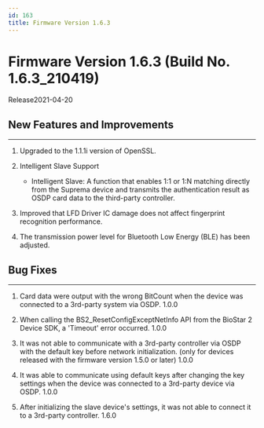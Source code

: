 ```yaml
---
id: 163
title: Firmware Version 1.6.3
---
```


# Firmware Version 1.6.3 (Build No. 1.6.3_210419)

Release<Separator/>2021-04-20

## New Features and Improvements

---

1. Upgraded to the 1.1.1i version of OpenSSL.

1. Intelligent Slave Support

    - Intelligent Slave: A function that enables 1:1 or 1:N matching directly from the Suprema device and transmits the authentication result as OSDP card data to the third-party controller.

1. Improved that LFD Driver IC damage does not affect fingerprint recognition performance.

1. The transmission power level for Bluetooth Low Energy (BLE) has been adjusted.

## Bug Fixes

---

<BugLists>

1. Card data were output with the wrong BitCount when the device was connected to a 3rd-party system via OSDP. <Badge>1.0.0</Badge>

1. When calling the BS2_ResetConfigExceptNetInfo API from the BioStar 2 Device SDK, a 'Timeout' error occurred. <Badge>1.0.0</Badge>

1. It was not able to communicate with a 3rd-party controller via OSDP with the default key before network initialization. (only for devices released with the firmware version 1.5.0 or later) <Badge>1.0.0</Badge>

1. It was able to communicate using default keys after changing the key settings when the device was connected to a 3rd-party device via OSDP. <Badge>1.0.0</Badge>

1. After initializing the slave device's settings, it was not able to connect it to a 3rd-party controller. <Badge>1.6.0</Badge>

</BugLists>